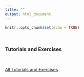 ```yaml
---
title: ""
output: html_document
---
```


```r
knitr::opts_chunk$set(echo = TRUE)
```

&nbsp;

### **Tutorials and Exercises**

&nbsp;

[All Tutorials and Exercises](fm5990_python_tutorial_and_exercise_20190122.zip)